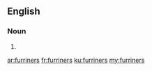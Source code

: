 ==English==

===Noun===
{{head|en|noun plural form}}

# {{plural of|furriner|lang=en}}

[[ar:furriners]]
[[fr:furriners]]
[[ku:furriners]]
[[my:furriners]]